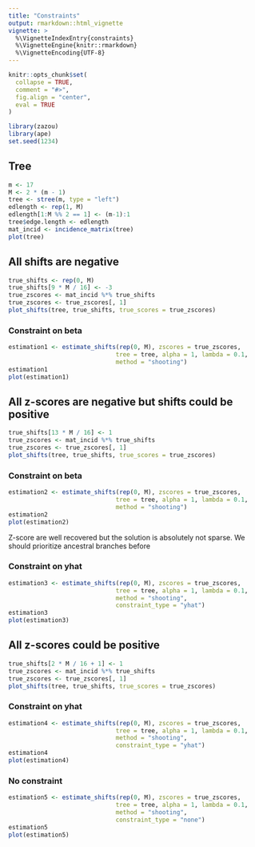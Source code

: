 ```yaml
---
title: "Constraints"
output: rmarkdown::html_vignette
vignette: >
  %\VignetteIndexEntry{constraints}
  %\VignetteEngine{knitr::rmarkdown}
  %\VignetteEncoding{UTF-8}
---
```


```r
knitr::opts_chunk$set(
  collapse = TRUE,
  comment = "#>", 
  fig.align = "center",
  eval = TRUE
)
```

```r
library(zazou)
library(ape)
set.seed(1234)
```

## Tree

```r
m <- 17
M <- 2 * (m - 1)
tree <- stree(m, type = "left")
edlength <- rep(1, M)
edlength[1:M %% 2 == 1] <- (m-1):1
tree$edge.length <- edlength
mat_incid <- incidence_matrix(tree)
plot(tree)
```

## All shifts are negative

```r
true_shifts <- rep(0, M)
true_shifts[9 * M / 16] <- -3
true_zscores <- mat_incid %*% true_shifts
true_zscores <- true_zscores[, 1]
plot_shifts(tree, true_shifts, true_scores = true_zscores)
```

### Constraint on beta

```r
estimation1 <- estimate_shifts(rep(0, M), zscores = true_zscores, 
                              tree = tree, alpha = 1, lambda = 0.1, 
                              method = "shooting")
estimation1
plot(estimation1)
```

## All z-scores are negative but shifts could be positive

```r
true_shifts[13 * M / 16] <- 1
true_zscores <- mat_incid %*% true_shifts
true_zscores <- true_zscores[, 1]
plot_shifts(tree, true_shifts, true_scores = true_zscores)
```

### Constraint on beta

```r
estimation2 <- estimate_shifts(rep(0, M), zscores = true_zscores, 
                              tree = tree, alpha = 1, lambda = 0.1,
                              method = "shooting")
estimation2
plot(estimation2)
```

Z-score are well recovered but the solution is absolutely not sparse. We should prioritize ancestral branches before 

### Constraint on yhat

```r
estimation3 <- estimate_shifts(rep(0, M), zscores = true_zscores, 
                              tree = tree, alpha = 1, lambda = 0.1,  
                              method = "shooting",
                              constraint_type = "yhat")
estimation3
plot(estimation3)
```

## All z-scores could be positive

```r
true_shifts[2 * M / 16 + 1] <- 1
true_zscores <- mat_incid %*% true_shifts
true_zscores <- true_zscores[, 1]
plot_shifts(tree, true_shifts, true_scores = true_zscores)
```


### Constraint on yhat

```r
estimation4 <- estimate_shifts(rep(0, M), zscores = true_zscores, 
                              tree = tree, alpha = 1, lambda = 0.1,  
                              method = "shooting",
                              constraint_type = "yhat")
estimation4
plot(estimation4)
```

### No constraint 

```r
estimation5 <- estimate_shifts(rep(0, M), zscores = true_zscores, 
                              tree = tree, alpha = 1, lambda = 0.1, 
                              method = "shooting",
                              constraint_type = "none")
estimation5
plot(estimation5)
```





